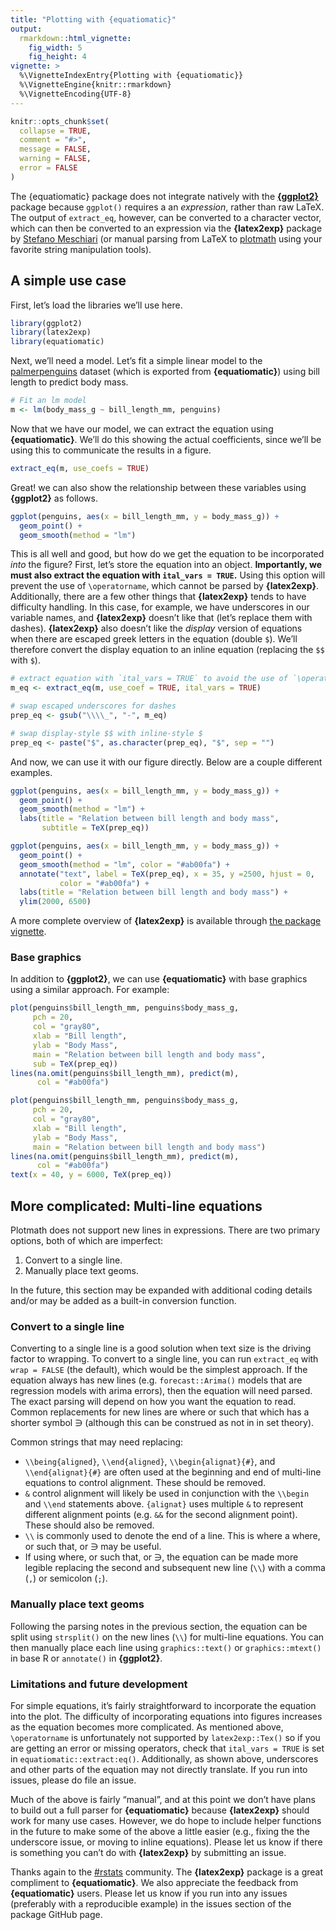 ```yaml
---
title: "Plotting with {equatiomatic}"
output: 
  rmarkdown::html_vignette:
    fig_width: 5
    fig_height: 4
vignette: >
  %\VignetteIndexEntry{Plotting with {equatiomatic}}
  %\VignetteEngine{knitr::rmarkdown}
  %\VignetteEncoding{UTF-8}
---
```


```r
knitr::opts_chunk$set(
  collapse = TRUE,
  comment = "#>",
  message = FALSE,
  warning = FALSE,
  error = FALSE
)
```

The {equatiomatic} package does not integrate natively with the  [**{ggplot2}**](https://ggplot2.tidyverse.org/) package because `ggplot()` requires a an *expression*, rather than raw LaTeX. The output of `extract_eq`, however, can be converted to a character vector, which can then be converted to an expression via the **{latex2exp}** package  by [Stefano Meschiari](https://cran.r-project.org/package=latex2exp) (or manual parsing from LaTeX to [plotmath](https://stat.ethz.ch/R-manual/R-devel/library/grDevices/html/plotmath.html) using your favorite string manipulation tools).

## A simple use case
First, let's load the libraries we'll use here.

```r
library(ggplot2)
library(latex2exp)
library(equatiomatic)
```

Next, we'll need a model. Let's fit a simple linear model to the [palmerpenguins](https://allisonhorst.github.io/palmerpenguins/) dataset (which is exported from **{equatiomatic}**) using bill length to predict body mass. 

```r
# Fit an lm model
m <- lm(body_mass_g ~ bill_length_mm, penguins)
```

Now that we have our model, we can extract the equation using **{equatiomatic}**. We'll do this showing the actual coefficients, since we'll be using this to communicate the results in a figure.

```r
extract_eq(m, use_coefs = TRUE)
```

Great! we can also show the relationship between these variables using **{ggplot2}** as follows.

```r
ggplot(penguins, aes(x = bill_length_mm, y = body_mass_g)) +
  geom_point() +
  geom_smooth(method = "lm")
```

This is all well and good, but how do we get the equation to be incorporated *into* the figure? First, let's store the equation into an object. **Importantly, we must also extract the equation with `ital_vars = TRUE`.** Using this option will prevent the use of `\operatorname`, which cannot be parsed by **{latex2exp}**. Additionally, there are a few other things that **{latex2exp}** tends to have difficulty handling. In this case, for example, we have underscores in our variable names, and **{latex2exp}** doesn't like that (let's replace them with dashes). **{latex2exp}** also doesn't like the *display* version of equations when there are escaped greek letters in the equation (double `$`). We'll therefore convert the display equation to an inline equation (replacing the `$$` with `$`).

```r
# extract equation with `ital_vars = TRUE` to avoid the use of `\operatorname`
m_eq <- extract_eq(m, use_coef = TRUE, ital_vars = TRUE)

# swap escaped underscores for dashes
prep_eq <- gsub("\\\\_", "-", m_eq)

# swap display-style $$ with inline-style $
prep_eq <- paste("$", as.character(prep_eq), "$", sep = "")
```

And now, we can use it with our figure directly. Below are a couple different examples.

```r
ggplot(penguins, aes(x = bill_length_mm, y = body_mass_g)) +
  geom_point() +
  geom_smooth(method = "lm") +
  labs(title = "Relation between bill length and body mass",
       subtitle = TeX(prep_eq))
```


```r
ggplot(penguins, aes(x = bill_length_mm, y = body_mass_g)) +
  geom_point() +
  geom_smooth(method = "lm", color = "#ab00fa") +
  annotate("text", label = TeX(prep_eq), x = 35, y =2500, hjust = 0,
           color = "#ab00fa") +
  labs(title = "Relation between bill length and body mass") +
  ylim(2000, 6500)
```

A more complete overview of **{latex2exp}** is available through [the package vignette](https://cran.r-project.org/web/packages/latex2exp/vignettes/using-latex2exp.html). 


### Base graphics

In addition to **{ggplot2}**, we can use **{equatiomatic}** with base graphics using a similar approach. For example:

```r
plot(penguins$bill_length_mm, penguins$body_mass_g,
     pch = 20,
     col = "gray80",
     xlab = "Bill length",
     ylab = "Body Mass",
     main = "Relation between bill length and body mass",
     sub = TeX(prep_eq))
lines(na.omit(penguins$bill_length_mm), predict(m),
      col = "#ab00fa")
```

```r
plot(penguins$bill_length_mm, penguins$body_mass_g,
     pch = 20,
     col = "gray80",
     xlab = "Bill length",
     ylab = "Body Mass",
     main = "Relation between bill length and body mass")
lines(na.omit(penguins$bill_length_mm), predict(m),
      col = "#ab00fa")
text(x = 40, y = 6000, TeX(prep_eq))
```

## More complicated: Multi-line equations

Plotmath does not support new lines in expressions. There are two primary options, both of which are imperfect:

1. Convert to a single line.
2. Manually place text geoms.

In the future, this section may be expanded with additional coding details and/or may be added as a built-in conversion function.

### Convert to a single line

Converting to a single line is a good solution when text size is the driving factor to wrapping. To convert to a single line, you can run `extract_eq` with `wrap = FALSE` (the default), which would be the simplest approach. If the equation always has new lines (e.g. `forecast::Arima()` models that are regression models with arima errors), then the equation will need parsed. The exact parsing will depend on how you want the equation to read. Common replacements for new lines are $\text{where}$ or $\text{such that}$ which has a shorter symbol $\owns$ (although this can be construed as $\text{not in}$ in set theory).

Common strings that may need replacing:

- `\\being{aligned}`, `\\end{aligned}`, `\\begin{alignat}{#}`, and `\\end{alignat}{#}` are often used at the beginning and end of multi-line equations to control alignment. These should be removed.
- `&` control alignment will likely be used in conjunction with the `\\begin` and `\\end` statements above. `{alignat}` uses multiple `&` to represent different alignment points (e.g. `&&` for the second alignment point). These should also be removed.
- `\\` is commonly used to denote the end of a line. This is where a $\text{where}$, or $\text{such that}$, or $\owns$ may be useful.
- If using $\text{where}$, or $\text{such that}$, or $\owns$, the equation can be made more legible replacing the second and subsequent new line (`\\`) with a comma (`,`) or semicolon (`;`).

### Manually place text geoms

Following the parsing notes in the previous section, the equation can be split using `strsplit()` on the new lines (`\\`) for multi-line equations. You can then manually place each line using `graphics::text()` or `graphics::mtext()` in base R or `annotate()` in **{ggplot2}**.

### Limitations and future development
For simple equations, it's fairly straightforward to incorporate the equation into the plot. The difficulty of incorporating equations into figures increases as the equation becomes more complicated. As mentioned above, `\operatorname` is unfortunately not supported by `latex2exp::Tex()` so if you are getting an error or missing operators, check that `ital_vars = TRUE` is set in `equatiomatic::extract:eq()`. Additionally, as shown above, underscores and other parts of the equation may not directly translate. If you run into issues, please do file an issue. 

Much of the above is fairly "manual", and at this point we don't have plans to build out a full parser for **{equatiomatic}** because **{latex2exp}** should work for many use cases. However, we do hope to include helper functions in the future to make some of the above a little easier (e.g., fixing the the underscore issue, or moving to inline equations). Please let us know if there is something you can't do with **{latex2exp}** by submitting an issue.

Thanks again to the [#rstats](https://twitter.com/hashtag/rstats) community. The **{latex2exp}** package is a great compliment to **{equatiomatic}**. We also appreciate the feedback from **{equatiomatic}** users. Please let us know if you run into any issues (preferably with a reproducible example) in the issues section of the package GitHub page. 

